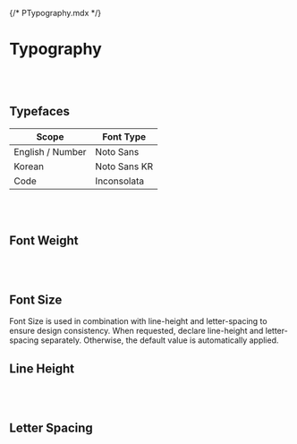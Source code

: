 {/* PTypography.mdx */}



<Meta of={PTypographyStories} />

# Typography

<br/>
<br/>

## Typefaces
|Scope|Font Type|
|-|-|
|English / Number|Noto Sans|
|Korean|Noto Sans KR|
|Code|Inconsolata|
<br/>
<br/>

## Font Weight
<Canvas of={PTypographyStories.FontWeight} />

<br/>
<br/>

## Font Size
Font Size is used in combination with line-height and letter-spacing to ensure design consistency. When requested, declare line-height and letter-spacing separately. Otherwise, the default value is automatically applied.
<Canvas of={PTypographyStories.FontSize} />

## Line Height
<Canvas of={PTypographyStories.LineHeight} />

<br/>
<br/>

## Letter Spacing
<Canvas of={PTypographyStories.LetterSpacing} />

<br/>
<br/>
